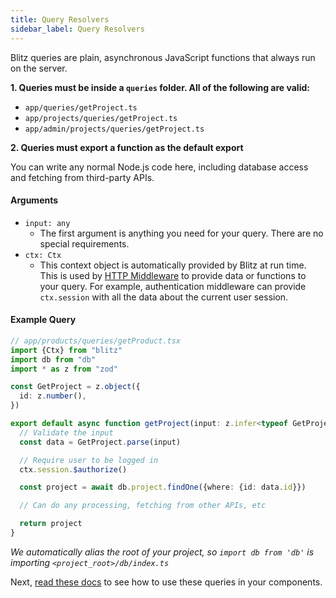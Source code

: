 ```yaml
---
title: Query Resolvers
sidebar_label: Query Resolvers
---
```


Blitz queries are plain, asynchronous JavaScript functions that always run
on the server.

**1. Queries must be inside a `queries` folder. All of the following are
valid:**

- `app/queries/getProject.ts`
- `app/projects/queries/getProject.ts`
- `app/admin/projects/queries/getProject.ts`

**2. Queries must export a function as the default export**

You can write any normal Node.js code here, including database access and
fetching from third-party APIs.

#### Arguments

- `input: any`
  - The first argument is anything you need for your query. There are no
    special requirements.
- `ctx: Ctx`
  - This context object is automatically provided by Blitz at run time.
    This is used by [HTTP Middleware](./middleware) to provide data or
    functions to your query. For example, authentication middleware can
    provide `ctx.session` with all the data about the current user
    session.

#### Example Query

```ts
// app/products/queries/getProduct.tsx
import {Ctx} from "blitz"
import db from "db"
import * as z from "zod"

const GetProject = z.object({
  id: z.number(),
})

export default async function getProject(input: z.infer<typeof GetProject>, ctx: Ctx) {
  // Validate the input
  const data = GetProject.parse(input)

  // Require user to be logged in
  ctx.session.$authorize()

  const project = await db.project.findOne({where: {id: data.id}})

  // Can do any processing, fetching from other APIs, etc

  return project
}
```

_We automatically alias the root of your project, so `import db from 'db'`
is importing `<project_root>/db/index.ts`_

Next, [read these docs](./query-usage) to see how to use these queries in
your components.
